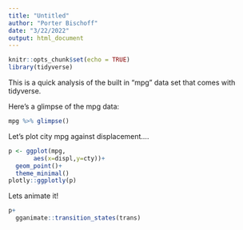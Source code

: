 ```yaml
---
title: "Untitled"
author: "Porter Bischoff"
date: "3/22/2022"
output: html_document
---
```


```r
knitr::opts_chunk$set(echo = TRUE)
library(tidyverse)
```


This is a quick analysis of the built in "mpg" data set that comes with tidyverse.

Here's a glimpse of the mpg data:
```r
mpg %>% glimpse()
```



Let's plot city mpg against displacement....
```r
p <- ggplot(mpg,
       aes(x=displ,y=cty))+
  geom_point()+
  theme_minimal()
plotly::ggplotly(p)
```
Lets animate it!

```r
p+
  gganimate::transition_states(trans)
```

